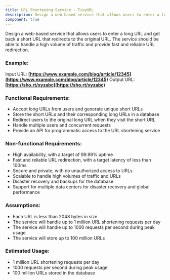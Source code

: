 ```yaml
---
title: URL Shortening Service - TinyURL
description: Design a web-based service that allows users to enter a long URL and get back a short URL that redirects to the original URL. The service should be able to handle a high volume of traffic and provide fast and reliable URL redirection.
component: true
---
```


Design a web-based service that allows users to enter a long URL and get back a short URL that redirects to the original URL. The service should be able to handle a high volume of traffic and provide fast and reliable URL redirection.

### Example:

Input URL: **[https://www.example.com/blog/article/12345](https://www.example.com/blog/article/12345)**
Output URL: **[https://sho.rt/xyzabc](https://sho.rt/xyzabc)**

### Functional Requirements:

- Accept long URLs from users and generate unique short URLs
- Store the short URLs and their corresponding long URLs in a database
- Redirect users to the original long URL when they visit the short URL
- Handle multiple users and concurrent requests
- Provide an API for programmatic access to the URL shortening service

### Non-functional Requirements:

- High availability, with a target of 99.99% uptime
- Fast and reliable URL redirection, with a target latency of less than 100ms
- Secure and private, with no unauthorized access to URLs
- Scalable to handle high volumes of traffic and URLs
- Disaster recovery and backups for the database
- Support for multiple data centers for disaster recovery and global performance

### Assumptions:

- Each URL is less than 2048 bytes in size
- The service will handle up to 1 million URL shortening requests per day
- The service will handle up to 1000 requests per second during peak usage
- The service will store up to 100 million URLs

### Estimated Usage:

- 1 million URL shortening requests per day
- 1000 requests per second during peak usage
- 100 million URLs stored in the database
